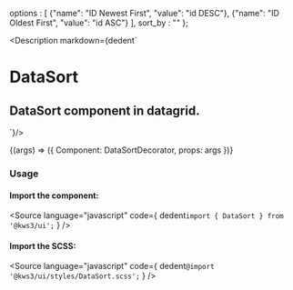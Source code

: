 
  options : [
    {"name": "ID Newest First", "value": "id DESC"},
    {"name": "ID Oldest First", "value": "id ASC"}
  ],
  sort_by : ""
};

<Meta
  title="Datagrid/DataSort"
  component={DataSort}
  args={args}
  argTypes={{}}
/>

<Description markdown={dedent`
# DataSort
## DataSort component in datagrid.
`}/>

<Canvas>
  <Story
  name="DataSort"
  args={args}
  >
  {(args) => ({
    Component: DataSortDecorator,
    props: args
  })}
  </Story>
</Canvas>

<ArgsTable story="DataSort" />

### Usage
#### Import the component:
<Source
  language="javascript"
  code={
    dedent`import { DataSort } from '@kws3/ui';`
  }
/>

#### Import the SCSS:
<Source
  language="javascript"
  code={
    dedent`@import '@kws3/ui/styles/DataSort.scss';`
  }
/>
